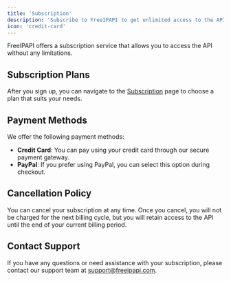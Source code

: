 ```yaml
---
title: 'Subscription'
description: 'Subscribe to FreeIPAPI to get unlimited access to the API'
icon: 'credit-card'
---
```


FreeIPAPI offers a subscription service that allows you to access the API without any limitations.

## Subscription Plans

After you sign up, you can navigate to the [Subscription](https://freeipapi.com/subscription) page to choose a plan that suits your needs.

## Payment Methods

We offer the following payment methods:

- **Credit Card**: You can pay using your credit card through our secure payment gateway.
- **PayPal**: If you prefer using PayPal, you can select this option during checkout.

## Cancellation Policy

You can cancel your subscription at any time. Once you cancel, you will not be charged for the next billing cycle, but you will retain access to the API until the end of your current billing period.

## Contact Support

If you have any questions or need assistance with your subscription, please contact our support team at [support@freeipapi.com](mailto:support@freeipapi.com).